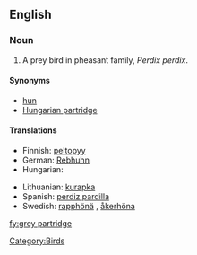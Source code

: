 ==English==
{{wikipedia}}

===Noun===
{{en-noun|sg=[[grey]] [[partridge]]}}

# A prey bird in pheasant family, ''Perdix perdix''.

====Synonyms====
* [[hun]]
* [[Hungarian partridge]]

====Translations====
{{trans-top|a prey bird in pheasant family, Perdix perdix}}
* Finnish: [[peltopyy]]
* German: [[Rebhuhn]] {{n}}
* Hungarian: {{t|hu|fogoly}}
{{trans-mid}}
* Lithuanian: [[kurapka]]
* Spanish: [[perdiz pardilla]] {{f}}
* Swedish: [[rapphönä]] {{c}}, [[åkerhöna]] {{c}}
{{trans-bottom}}

[[Category:Birds]]

[[fy:grey partridge]]